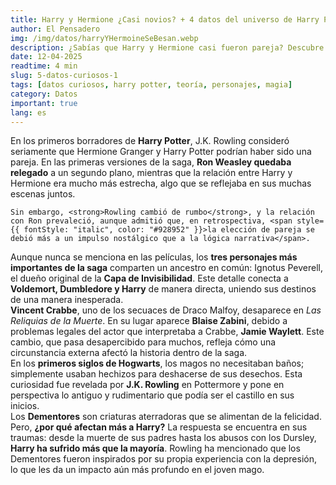 ```yaml
---
title: Harry y Hermione ¿Casi novios? + 4 datos del universo de Harry Potter
author: El Pensadero
img: /img/datos/harryYHermoineSeBesan.webp
description: ¿Sabías que Harry y Hermione casi fueron pareja? Descubre 5 datos sorprendentes del mundo mágico que te harán replantear muchas cosas.
date: 12-04-2025
readtime: 4 min
slug: 5-datos-curiosos-1
tags: [datos curiosos, harry potter, teoría, personajes, magia]
category: Datos
important: true
lang: es
---
```



<Article>
  <Section title="💘1. Harry y Hermione: ¿El verdadero romance?">
    En los primeros borradores de <b>Harry Potter</b>, <span style={{ color: "#928952", fontWeight: "bold" }}>J.K. Rowling consideró seriamente</span> que Hermione Granger y Harry Potter podrían haber sido una pareja. En las primeras versiones de la saga, <strong>Ron Weasley quedaba relegado</strong> a un segundo plano, mientras que la relación entre Harry y Hermione era <span style={{ color: "#928952" }}>mucho más estrecha</span>, algo que se reflejaba en sus muchas escenas juntos.
    
    Sin embargo, <strong>Rowling cambió de rumbo</strong>, y la relación con Ron prevaleció, aunque admitió que, en retrospectiva, <span style={{ fontStyle: "italic", color: "#928952" }}>la elección de pareja se debió más a un impulso nostálgico que a la lógica narrativa</span>.

  </Section>
  <Section title="🧬2. La conexión oculta entre Voldemort, Dumbledore y Harry">
    Aunque nunca se menciona en las películas, los <strong>tres personajes más importantes de la saga</strong> comparten un ancestro en común: <span style={{ color: "#928952", fontWeight: "bold" }}>Ignotus Peverell</span>, el dueño original de la <strong>Capa de Invisibilidad</strong>. Este detalle conecta a <strong>Voldemort, Dumbledore y Harry</strong> de manera directa, <span style={{ color: "#928952" }}>uniendo sus destinos de una manera inesperada</span>.
  </Section>
  <Section title="🎭3. Un actor cambió en la saga sin que nadie lo notara">
      <strong>Vincent Crabbe</strong>, uno de los secuaces de Draco Malfoy, desaparece en <em>Las Reliquias de la Muerte</em>. En su lugar aparece <strong>Blaise Zabini</strong>, debido a <span style={{ color: "#928952" }}>problemas legales del actor</span> que interpretaba a Crabbe, <strong>Jamie Waylett</strong>. Este cambio, que pasa desapercibido para muchos, <span style={{ color: "#928952" }}>refleja cómo una circunstancia externa afectó la historia dentro de la saga</span>.
  </Section>
  <Section title="🚽4. Hogwarts no siempre tuvo baños">
    En los <strong>primeros siglos de Hogwarts</strong>, los magos no necesitaban baños; simplemente <span style={{ color: "#928952" }}>usaban hechizos para deshacerse de sus desechos</span>. Esta curiosidad fue revelada por <strong>J.K. Rowling</strong> en Pottermore y <span style={{ fontStyle: "italic", color: "#928952" }}>pone en perspectiva lo antiguo y rudimentario que podía ser el castillo</span> en sus inicios.
  </Section>
  <Section title="😔5. ¿Por qué los Dementores afectan tanto a Harry?">
    Los <strong>Dementores</strong> son criaturas aterradoras que se alimentan de la felicidad. Pero, <strong>¿por qué afectan más a Harry?</strong> La respuesta se encuentra en sus traumas: desde la <span style={{ color: "#928952" }}>muerte de sus padres</span> hasta los <span style={{ color: "#928952" }}>abusos con los Dursley</span>, <strong>Harry ha sufrido más que la mayoría</strong>. Rowling ha mencionado que los Dementores fueron inspirados por su propia <span style={{ fontStyle: "italic", color: "#928952" }}>experiencia con la depresión</span>, lo que les da un impacto aún más profundo en el joven mago.
  </Section>
</Article>
